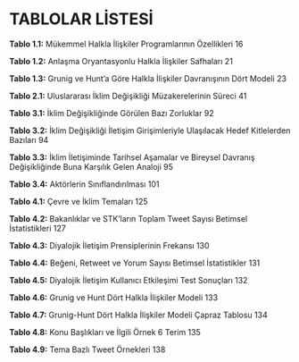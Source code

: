 # TABLOLAR LİSTESİ {-}

**Tablo 1.1:** Mükemmel Halkla İlişkiler Programlarının Özellikleri	16

**Tablo 1.2:** Anlaşma Oryantasyonlu Halkla İlişkiler Safhaları	21

**Tablo 1.3:** Grunig ve Hunt’a Göre Halkla İlişkiler Davranışının Dört Modeli	23

**Tablo 2.1:** Uluslararası İklim Değişikliği Müzakerelerinin Süreci	41

**Tablo 3.1:** İklim Değişikliğinde Görülen Bazı Zorluklar	92

**Tablo 3.2:** İklim Değişikliği İletişim Girişimleriyle Ulaşılacak Hedef Kitlelerden Bazıları	94

**Tablo 3.3:** İklim İletişiminde Tarihsel Aşamalar ve Bireysel Davranış Değişikliğinde Buna Karşılık Gelen Analoji	95

**Tablo 3.4:** Aktörlerin Sınıflandırılması	101

**Tablo 4.1:** Çevre ve İklim Temaları	125

**Tablo 4.2:** Bakanlıklar ve STK’ların Toplam Tweet Sayısı Betimsel İstatistikleri	127

**Tablo 4.3:** Diyalojik İletişim Prensiplerinin Frekansı	130

**Tablo 4.4:** Beğeni, Retweet ve Yorum Sayısı Betimsel İstatistikler	131

**Tablo 4.5:** Diyalojik İletişim Kullanıcı Etkileşimi Test Sonuçları	132


**Tablo 4.6:** Grunig ve Hunt Dört Halkla İlişkiler Modeli	133

**Tablo 4.7:** Grunig-Hunt Dört Halkla İlişkiler Modeli Çapraz Tablosu	134

**Tablo 4.8:** Konu Başlıkları ve İlgili Örnek 6 Terim	135

**Tablo 4.9:** Tema Bazlı Tweet Örnekleri	138

